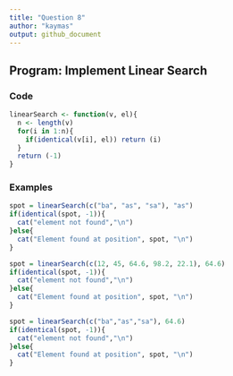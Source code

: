 ```yaml
---
title: "Question 8"
author: "kaymas"
output: github_document
---
```


## **Program:** Implement Linear Search

### Code

```r
linearSearch <- function(v, el){
  n <- length(v)
  for(i in 1:n){
    if(identical(v[i], el)) return (i)
  }
  return (-1)
}
```



### Examples

```r
spot = linearSearch(c("ba", "as", "sa"), "as")
if(identical(spot, -1)){
  cat("element not found","\n")
}else{
  cat("Element found at position", spot, "\n")
}
```

```r
spot = linearSearch(c(12, 45, 64.6, 98.2, 22.1), 64.6)
if(identical(spot, -1)){
  cat("element not found","\n")
}else{
  cat("Element found at position", spot, "\n")
}
```

```r
spot = linearSearch(c("ba","as","sa"), 64.6)
if(identical(spot, -1)){
  cat("element not found","\n")
}else{
  cat("Element found at position", spot, "\n")
}
```


